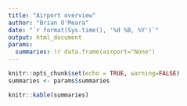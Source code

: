 ```yaml
---
title: "Airport overview"
author: "Brian O'Meara"
date: "`r format(Sys.time(), '%d %B, %Y')`"
output: html_document
params:
  summaries: !r data.frame(airport="None")
---
```


```r
knitr::opts_chunk$set(echo = TRUE, warning=FALSE)
summaries <- params$summaries
```

```r
knitr::kable(summaries)
```
